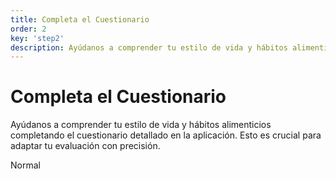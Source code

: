 ```yaml
---
title: Completa el Cuestionario
order: 2
key: 'step2'
description: Ayúdanos a comprender tu estilo de vida y hábitos alimenticios completando el cuestionario detallado en la aplicación. Esto es crucial para adaptar tu evaluación con precisión.
---
```


# Completa el Cuestionario

Ayúdanos a comprender tu estilo de vida y hábitos alimenticios completando el cuestionario detallado en la aplicación. Esto es crucial para adaptar tu evaluación con precisión.

<userStyle>Normal</userStyle>
